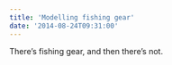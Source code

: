 ```yaml
---
title: 'Modelling fishing gear'
date: '2014-08-24T09:31:00'
---
```


There's fishing gear, and then there's not.